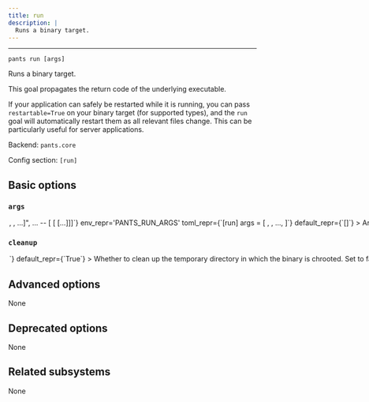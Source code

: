 ```yaml
---
title: run
description: |
  Runs a binary target.
---
```



---

```
pants run [args]
```

Runs a binary target.

This goal propagates the return code of the underlying executable.

If your application can safely be restarted while it is running, you can pass `restartable=True` on your binary target (for supported types), and the `run` goal will automatically restart them as all relevant files change. This can be particularly useful for server applications.

Backend: <span className="color--primary">`pants.core`</span>

Config section: <span className="color--primary">`[run]`</span>

<span className={styles.options}>

## Basic options

### `args`

<Option
  cli_repr={`--run-args="[<shell_str>, <shell_str>, ...]", ... -- [<shell_str> [<shell_str> [...]]]`}
  env_repr='PANTS_RUN_ARGS'
  toml_repr={`[run]
args = [
    <shell_str>,
    <shell_str>,
    ...,
]`}
  default_repr={`[]`}
>

Arguments to pass directly to the executed target, e.g. `--run-args='val1 val2 --debug'`.

</Option>

### `cleanup`

<Option
  cli_repr={`--[no-]run-cleanup`}
  env_repr='PANTS_RUN_CLEANUP'
  toml_repr={`[run]
cleanup = <bool>`}
  default_repr={`True`}
>

Whether to clean up the temporary directory in which the binary is chrooted. Set to false to retain the directory, e.g., for debugging.

</Option>

## Advanced options

None

## Deprecated options

None

## Related subsystems

None

</span>
